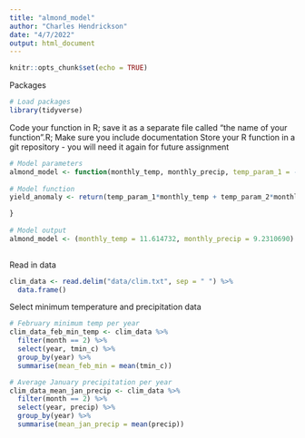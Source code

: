```yaml
---
title: "almond_model"
author: "Charles Hendrickson"
date: "4/7/2022"
output: html_document
---
```


```r
knitr::opts_chunk$set(echo = TRUE)
```


Packages
```r
# Load packages
library(tidyverse)
```



Code your function in R; save it as a separate file called “the name of your function”.R; Make sure you include documentation Store your R function in a git repository - you will need it again for future assignment
```r
# Model parameters 
almond_model <- function(monthly_temp, monthly_precip, temp_param_1 = -0.015, temp_param_2 = -0.0046, precip_param_1 = -0.07, precip_param_2 = 0.0043, constant = 0.28) {
  
# Model function
yield_anomaly <- return(temp_param_1*monthly_temp + temp_param_2*monthly_temp^2 + precip_param_1*monthly_precip + precip_param_2*monthly_precip^2 + constant)

}
  
# Model output
almond_model <- (monthly_temp = 11.614732, monthly_precip = 9.2310690)
  
```


Read in data 
```r
clim_data <- read.delim("data/clim.txt", sep = " ") %>% 
  data.frame()
```

Select minimum temperature and precipitation data
```r
# February minimum temp per year
clim_data_feb_min_temp <- clim_data %>% 
  filter(month == 2) %>% 
  select(year, tmin_c) %>% 
  group_by(year) %>%
  summarise(mean_feb_min = mean(tmin_c))

# Average January precipitation per year 
clim_data_mean_jan_precip <- clim_data %>% 
  filter(month == 2) %>% 
  select(year, precip) %>%
  group_by(year) %>% 
  summarise(mean_jan_precip = mean(precip))

  
```











